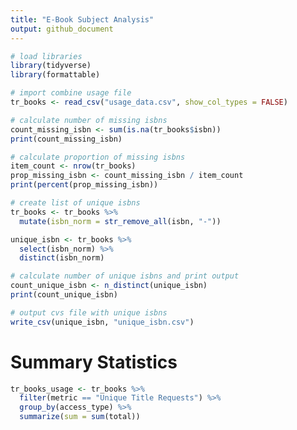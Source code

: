 ```yaml
---
title: "E-Book Subject Analysis"
output: github_document
---
```


```r
# load libraries
library(tidyverse)
library(formattable)
```

```r
# import combine usage file
tr_books <- read_csv("usage_data.csv", show_col_types = FALSE)
```

```r
# calculate number of missing isbns
count_missing_isbn <- sum(is.na(tr_books$isbn))
print(count_missing_isbn)

# calculate proportion of missing isbns
item_count <- nrow(tr_books)
prop_missing_isbn <- count_missing_isbn / item_count
print(percent(prop_missing_isbn))

# create list of unique isbns
tr_books <- tr_books %>%
  mutate(isbn_norm = str_remove_all(isbn, "-"))

unique_isbn <- tr_books %>%
  select(isbn_norm) %>%
  distinct(isbn_norm)

# calculate number of unique isbns and print output
count_unique_isbn <- n_distinct(unique_isbn)
print(count_unique_isbn)

# output cvs file with unique isbns
write_csv(unique_isbn, "unique_isbn.csv")
```

# Summary Statistics

```r
tr_books_usage <- tr_books %>%
  filter(metric == "Unique Title Requests") %>%
  group_by(access_type) %>%
  summarize(sum = sum(total))
```



